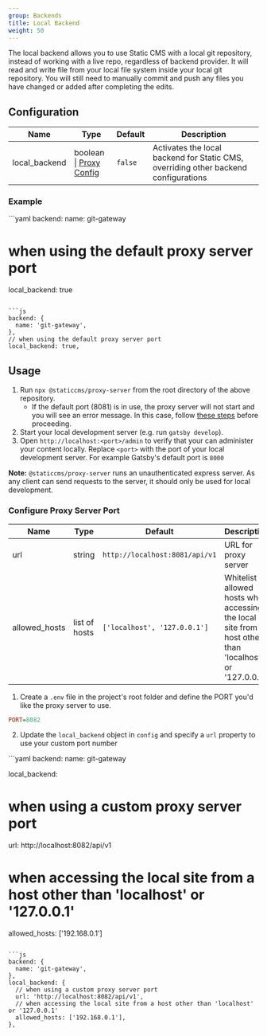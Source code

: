 ```yaml
---
group: Backends
title: Local Backend
weight: 50
---
```


The local backend allows you to use Static CMS with a local git repository, instead of working with a live repo, regardless of backend provider. It will read and write file from your local file system inside your local git repository. You will still need to manually commit and push any files you have changed or added after completing the edits.

## Configuration

| Name          | Type                                          | Default | Description                                                                         |
| ------------- | --------------------------------------------- | ------- | ----------------------------------------------------------------------------------- |
| local_backend | boolean<br />\| [Proxy Config](#configure-proxy-server-port) | `false` | Activates the local backend for Static CMS, overriding other backend configurations |

### Example

<CodeTabs>
```yaml
backend:
  name: git-gateway

# when using the default proxy server port
local_backend: true
```

```js
backend: {
  name: 'git-gateway',
},
// when using the default proxy server port
local_backend: true,
```

</CodeTabs>

## Usage

1. Run `npx @staticcms/proxy-server` from the root directory of the above repository.
   - If the default port (8081) is in use, the proxy server will not start and you will see an error message. In this case, follow [these steps](#configure-the-@staticcms/proxy-server-port-number) before proceeding.
2. Start your local development server (e.g. run `gatsby develop`).
3. Open `http://localhost:<port>/admin` to verify that your can administer your content locally. Replace `<port>` with the port of your local development server. For example Gatsby's default port is `8000`

**Note:** `@staticcms/proxy-server` runs an unauthenticated express server. As any client can send requests to the server, it should only be used for local development.

### Configure Proxy Server Port

| Name          | Type          | Default                        | Description                                                                                                |
| ------------- | ------------- | ------------------------------ | ---------------------------------------------------------------------------------------------------------- |
| url           | string        | `http://localhost:8081/api/v1` | URL for proxy server                                                                                       |
| allowed_hosts | list of hosts | `['localhost', '127.0.0.1']`   | Whitelist of allowed hosts when accessing the local site from a host other than 'localhost' or '127.0.0.1' |

1. Create a `.env` file in the project's root folder and define the PORT you'd like the proxy server to use.

```ini
PORT=8082
```

2. Update the `local_backend` object in `config` and specify a `url` property to use your custom port number

<CodeTabs>
```yaml
backend:
  name: git-gateway

local_backend:
  # when using a custom proxy server port
  url: http://localhost:8082/api/v1
  # when accessing the local site from a host other than 'localhost' or '127.0.0.1'
  allowed_hosts: ['192.168.0.1']
```

```js
backend: {
  name: 'git-gateway',
},
local_backend: {
  // when using a custom proxy server port
  url: 'http://localhost:8082/api/v1',
  // when accessing the local site from a host other than 'localhost' or '127.0.0.1'
  allowed_hosts: ['192.168.0.1'],
},
```

</CodeTabs>
